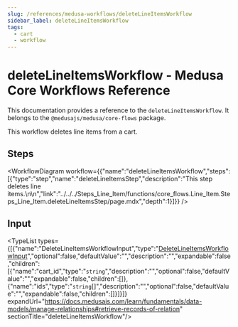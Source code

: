 ```yaml
---
slug: /references/medusa-workflows/deleteLineItemsWorkflow
sidebar_label: deleteLineItemsWorkflow
tags:
  - cart
  - workflow
---
```



# deleteLineItemsWorkflow - Medusa Core Workflows Reference

This documentation provides a reference to the `deleteLineItemsWorkflow`. It belongs to the `@medusajs/medusa/core-flows` package.

This workflow deletes line items from a cart.

## Steps

<WorkflowDiagram workflow={{"name":"deleteLineItemsWorkflow","steps":[{"type":"step","name":"deleteLineItemsStep","description":"This step deletes line items.\n\n","link":"../../../Steps_Line_Item/functions/core_flows.Line_Item.Steps_Line_Item.deleteLineItemsStep/page.mdx","depth":1}]}} />

## Input

<TypeList types={[{"name":"DeleteLineItemsWorkflowInput","type":"[DeleteLineItemsWorkflowInput](../../../../types/core_flows.DeleteLineItemsWorkflowInput/page.mdx)","optional":false,"defaultValue":"","description":"","expandable":false,"children":[{"name":"cart_id","type":"`string`","description":"","optional":false,"defaultValue":"","expandable":false,"children":[]},{"name":"ids","type":"`string`[]","description":"","optional":false,"defaultValue":"","expandable":false,"children":[]}]}]} expandUrl="https://docs.medusajs.com/learn/fundamentals/data-models/manage-relationships#retrieve-records-of-relation" sectionTitle="deleteLineItemsWorkflow"/>
